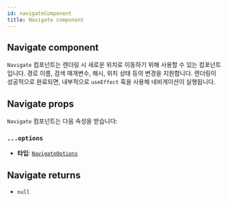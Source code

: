```yaml
---
id: navigateComponent
title: Navigate component
---
```


## Navigate component

`Navigate` 컴포넌트는 렌더링 시 새로운 위치로 이동하기 위해 사용할 수 있는 컴포넌트입니다. 경로 이름, 검색 매개변수, 해시, 위치 상태 등의 변경을 지원합니다. 렌더링이 성공적으로 완료되면, 내부적으로 `useEffect` 훅을 사용해 네비게이션이 실행됩니다.

## Navigate props

`Navigate` 컴포넌트는 다음 속성을 받습니다:

### `...options`

- **타입**: [`NavigateOptions`](./NavigateOptionsType.md)

## Navigate returns

- `null`
